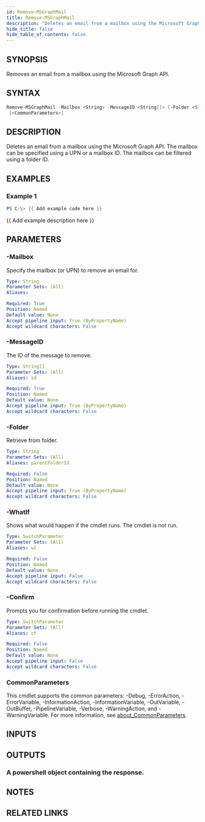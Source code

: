 ```yaml
---
id: Remove-MSGraphMail
title: Remove-MSGraphMail
description: "Deletes an email from a mailbox using the Microsoft Graph API. The mailbox can be specified using a UPN or a mailbox ID. The mailbox can be filtered using a folder ID."
hide_title: false
hide_table_of_contents: false
---
```


## SYNOPSIS

Removes an email from a mailbox using the Microsoft Graph API.

## SYNTAX

```powershell
Remove-MSGraphMail -Mailbox <String> -MessageID <String[]> [-Folder <String>] [-WhatIf] [-Confirm]
 [<CommonParameters>]
```

## DESCRIPTION

Deletes an email from a mailbox using the Microsoft Graph API.
The mailbox can be specified using a UPN or a mailbox ID.
The mailbox can be filtered using a folder ID.

## EXAMPLES

### Example 1

```powershell
PS C:\> {{ Add example code here }}
```

{{ Add example description here }}

## PARAMETERS

### -Mailbox

Specify the mailbox (or UPN) to remove an email for.

```yaml
Type: String
Parameter Sets: (All)
Aliases:

Required: True
Position: Named
Default value: None
Accept pipeline input: True (ByPropertyName)
Accept wildcard characters: False
```

### -MessageID

The ID of the message to remove.

```yaml
Type: String[]
Parameter Sets: (All)
Aliases: id

Required: True
Position: Named
Default value: None
Accept pipeline input: True (ByPropertyName)
Accept wildcard characters: False
```

### -Folder

Retrieve from folder.

```yaml
Type: String
Parameter Sets: (All)
Aliases: parentFolderId

Required: False
Position: Named
Default value: None
Accept pipeline input: True (ByPropertyName)
Accept wildcard characters: False
```

### -WhatIf

Shows what would happen if the cmdlet runs.
The cmdlet is not run.

```yaml
Type: SwitchParameter
Parameter Sets: (All)
Aliases: wi

Required: False
Position: Named
Default value: None
Accept pipeline input: False
Accept wildcard characters: False
```

### -Confirm

Prompts you for confirmation before running the cmdlet.

```yaml
Type: SwitchParameter
Parameter Sets: (All)
Aliases: cf

Required: False
Position: Named
Default value: None
Accept pipeline input: False
Accept wildcard characters: False
```

### CommonParameters

This cmdlet supports the common parameters: -Debug, -ErrorAction, -ErrorVariable, -InformationAction, -InformationVariable, -OutVariable, -OutBuffer, -PipelineVariable, -Verbose, -WarningAction, and -WarningVariable. For more information, see [about_CommonParameters](http://go.microsoft.com/fwlink/?LinkID=113216).

## INPUTS

## OUTPUTS

### A powershell object containing the response.

## NOTES

## RELATED LINKS
